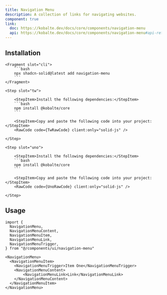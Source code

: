 ```yaml
---
title: Navigation Menu
description: A collection of links for navigating websites.
component: true
link:
  doc: https://kobalte.dev/docs/core/components/navigation-menu
  api: https://kobalte.dev/docs/core/components/navigation-menu#api-reference
---
```



<ComponentPreview name="navigation-menu-demo" code={DemoCode} client:only="solid-js" />

## Installation

<ComponentInstallation client:only="solid-js">

    <Fragment slot="cli">
        ```bash
        npx shadcn-solid@latest add navigation-menu
        ```
    </Fragment>

    <Step slot="tw">

        <StepItem>Install the following dependencies:</StepItem>
        ```bash
        npm install @kobalte/core
        ```

        <StepItem>Copy and paste the following code into your project:</StepItem>
        <RawCode code={TwRawCode} client:only="solid-js" />

    </Step>

    <Step slot="uno">

        <StepItem>Install the following dependencies:</StepItem>
        ```bash
        npm install @kobalte/core
        ```

        <StepItem>Copy and paste the following code into your project:</StepItem>
        <RawCode code={UnoRawCode} client:only="solid-js" />

    </Step>

</ComponentInstallation>

## Usage

```tsx
import {
  NavigationMenu,
  NavigationMenuContent,
  NavigationMenuItem,
  NavigationMenuLink,
  NavigationMenuTrigger,
} from "@/components/ui/navigation-menu"
```

```tsx
<NavigationMenu>
  <NavigationMenuItem>
    <NavigationMenuTrigger>Item One</NavigationMenuTrigger>
    <NavigationMenuContent>
        <NavigationMenuLink>Link</NavigationMenuLink>
    </NavigationMenuContent>
  </NavigationMenuItem>
</NavigationMenu>
```
